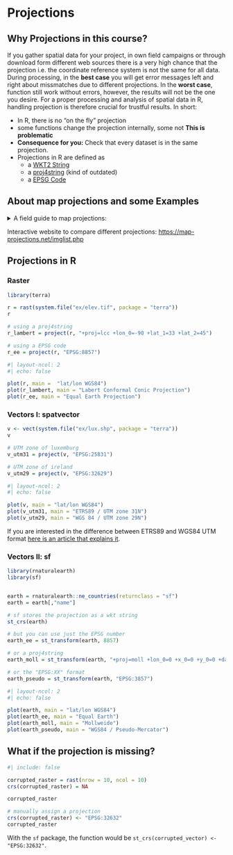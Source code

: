 # Projections

## Why Projections in this course?

If you gather spatial data for your project, in own field campaigns or through download form different web sources there is a very high chance that the projection i.e. the coordinate reference system is not the same for all data. During processing, in the **best case** you will get error messages left and right about missmatches due to different projections. In the **worst case**, function still work without errors, however, the results will not be the one you desire. For a proper processing and analysis of spatial data in R, handling projection is therefore crucial for trustful results. In short:

* In R, there is no "on the fly" projection
* some functions change the projection internally, some not **This is problematic**
* **Consequence for you:** Check that every dataset is in the same projection.
* Projections in R are defined as 
  * a [WKT2 String](https://docs.ogc.org/is/18-010r7/18-010r7.html)
  * a [proj4string](https://inbo.github.io/tutorials/tutorials/spatial_crs_coding/) (kind of outdated)
  * a [EPSG Code](https://spatialreference.org/)



## About map projections and some Examples

<details>
<summary>A field guide to map projections:</summary>

[https://cdn.shopify.com/s/files/1/0279/4094/5994/files/WEM_Map_Projections2020_2.jpg?v=1580582102](https://cdn.shopify.com/s/files/1/0279/4094/5994/files/WEM_Map_Projections2020_2.jpg?v=1580582102)

```r
#| echo: false
knitr::include_graphics("https://cdn.shopify.com/s/files/1/0279/4094/5994/files/WEM_Map_Projections2020_2.jpg?v=1580582102")
```
</details>



Interactive website to compare different projections: [https://map-projections.net/imglist.php](https://map-projections.net/imglist.php)


## Projections in R


### Raster


```r
library(terra)

r = rast(system.file("ex/elev.tif", package = "terra"))
r

# using a proj4string
r_lambert = project(r, "+proj=lcc +lon_0=-90 +lat_1=33 +lat_2=45")

# using a EPSG code
r_ee = project(r, "EPSG:8857")
```



```r
#| layout-ncol: 2
#| echo: false

plot(r, main =  "lat/lon WGS84")
plot(r_lambert, main = "Labert Conformal Conic Projection")
plot(r_ee, main = "Equal Earth Projection")
```


### Vectors I: spatvector


```r
v <- vect(system.file("ex/lux.shp", package = "terra"))
v

# UTM zone of luxemburg
v_utm31 = project(v, "EPSG:25831")

# UTM zone of ireland
v_utm29 = project(v, "EPSG:32629")
```

```r
#| layout-ncol: 2
#| echo: false

plot(v, main = "lat/lon WGS84")
plot(v_utm31, main = "ETRS89 / UTM zone 31N")
plot(v_utm29, main = "WGS 84 / UTM zone 29N")
```




If you are interested in the difference between ETRS89 and WGS84 UTM format [here is an article that explains it](https://www.killetsoft.de/t_1009_e.htm).


### Vectors II: sf


```r
library(rnaturalearth)
library(sf)


earth = rnaturalearth::ne_countries(returnclass = "sf")
earth = earth[,"name"]

# sf stores the projection as a wkt string
st_crs(earth)

# but you can use just the EPSG number
earth_ee = st_transform(earth, 8857)

# or a proj4string
earth_moll = st_transform(earth, "+proj=moll +lon_0=0 +x_0=0 +y_0=0 +datum=WGS84 +units=m +no_defs +type=crs")

# or the "EPSG:XX" format
earth_pseudo = st_transform(earth, "EPSG:3857")
```


```r
#| layout-ncol: 2
#| echo: false

plot(earth, main = "lat/lon WGS84")
plot(earth_ee, main = "Equal Earth")
plot(earth_moll, main = "Mollweide")
plot(earth_pseudo, main = "WGS84 / Pseudo-Mercator")
```


## What if the projection is missing?


```r
#| include: false

corrupted_raster = rast(nrow = 10, ncol = 10)
crs(corrupted_raster) = NA
```


```r
corrupted_raster
```

```r
# manually assign a projection
crs(corrupted_raster) <- "EPSG:32632"
corrupted_raster
```

With the `sf` package, the function would be `st_crs(corrupted_vector) <- "EPSG:32632"`.



